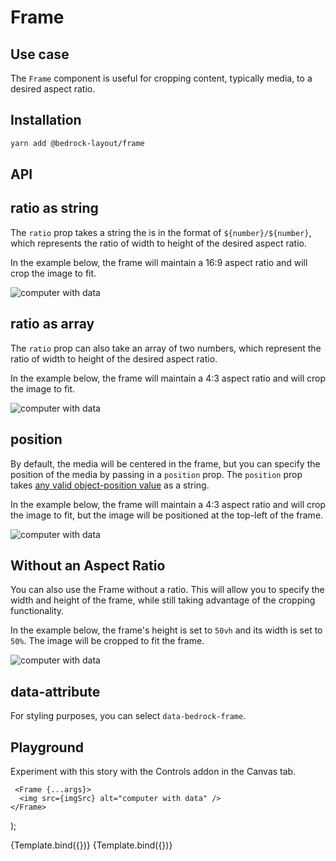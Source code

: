 


<Meta title="Wrapper Components/Frame" component={Frame} />

# Frame

## Use case

The `Frame` component is useful for cropping content, typically media, to a desired aspect ratio.

## Installation

```bash
yarn add @bedrock-layout/frame
```

## API

<Story name="API" argTypes={argTypes} />

<ArgsTable story="API" />

## ratio as string

The `ratio` prop takes a string the is in the format of `${number}/${number}`, which represents the ratio of width to height of the desired aspect ratio.

In the example below, the frame will maintain a 16:9 aspect ratio and will crop the image to fit.

<Canvas withSource="open">
  <Story name="ratio as string">
    <Frame ratio="16/9">
      <img src={imgSrc} alt="computer with data" />
    </Frame>
  </Story>
</Canvas>

## ratio as array

The `ratio` prop can also take an array of two numbers, which represent the ratio of width to height of the desired aspect ratio.

In the example below, the frame will maintain a 4:3 aspect ratio and will crop the image to fit.

<Canvas withSource="open">
  <Story name="ratio as array">
    <Frame ratio={[4, 3]}>
      <img src={imgSrc} alt="computer with data" />
    </Frame>
  </Story>
</Canvas>

## position

By default, the media will be centered in the frame, but you can specify the position of the media by passing in a `position` prop. The `position` prop takes [any valid object-position value](https://developer.mozilla.org/en-US/docs/Web/CSS/object-position) as a string.

In the example below, the frame will maintain a 4:3 aspect ratio and will crop the image to fit, but the image will be positioned at the top-left of the frame.

<Canvas withSource="open">
  <Story name="position">
    <Frame ratio={[4, 3]} position="left top">
      <img src={imgSrc} alt="computer with data" />
    </Frame>
  </Story>
</Canvas>

## Without an Aspect Ratio

You can also use the Frame without a ratio. This will allow you to specify the width and height of the frame, while still taking advantage of the cropping functionality.

In the example below, the frame's height is set to `50vh` and its width is set to `50%`. The image will be cropped to fit the frame.

<Canvas withSource="open">
  <Story name="Without an Aspect Ratio">
    <Frame style={{ height: "50vh", width: "50%" }}>
      <img src={imgSrc} alt="computer with data" />
    </Frame>
  </Story>
</Canvas>

## data-attribute

For styling purposes, you can select `data-bedrock-frame`.

## Playground

Experiment with this story with the Controls addon in the Canvas tab.

     <Frame {...args}>
      <img src={imgSrc} alt="computer with data" />
    </Frame>
);

<Canvas>
  <Story
    name="Playground with ratio"
    args={{
      ratio: [16, 9],
      position: "50% 50%",
    }}
    argTypes={argTypes}
  >
    {Template.bind({})}
  </Story>
</Canvas>

<ArgsTable story="Playground with ratio" />

<Canvas>
  <Story
    name="Playground without ratio"
    args={{
      style: { height: "50vh", width: "50%" },
      position: "50% 50%",
    }}
    argTypes={argTypes}
  >
    {Template.bind({})}
  </Story>
</Canvas>

<ArgsTable story="Playground without ratio" />
